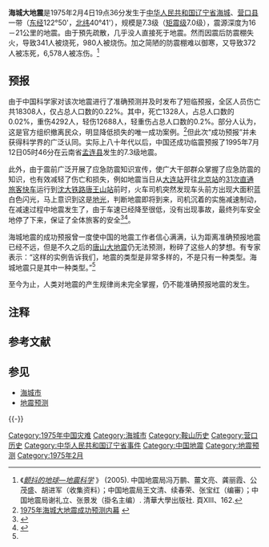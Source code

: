 {{Expand language|1=en|time=2021-12-30T15:30:17+00:00}}
{{noteTA
|G1=Earthquake
|1 = zh:震中; zh-hans:震中; zh-hant:震中; zh-tw:震央; zh-hk:震央; zh-mo:震央;
|2 = zh:里氏; zh-hans:里氏; zh-hant:里氏; zh-tw:芮氏; zh-hk:黎克特制; zh-mo:黎克特制;
}}
{{Infobox earthquake
  |標題 = 1975年海城大地震
  |日期 = 1975年2月4日
  |map2 =
{{Location map |China|relief=1
|label =
|lat = 40.72
|long = 122.73
|mark = Bullseye1.png
|marksize = 40
|position = top
|width = 250
|float = center
|caption = }}
  |規模 = Mw7.0 <ref name="USGS">{{citeweb |url = https://earthquake.usgs.gov/earthquakes/eventpage/usp00009ss#executive |title = M 7.0 - Liaoning, China |accessdate = 2018-09-30 |archive-date = 2018-09-30 |archive-url = https://web.archive.org/web/20180930193311/https://earthquake.usgs.gov/earthquakes/eventpage/usp00009ss#executive |dead-url = no }}</ref>  
  |深度 =
  |震中 = [[辽宁省|辽宁]][[海城市|海城]]
  |受影響地區 = {{Flag|China}}
  |死亡人數 = 1328人
}}

'''海城大地震'''是1975年2月4日19点36分发生于[[中华人民共和国|中华人民共和国]][[辽宁省|辽宁省]][[海城市|海城]]、[[营口县|营口县]]一带（[[东经|东经]]122°50'，[[北纬|北纬]]40°41'），规模是7.3级（[[矩震级|矩震级]]7.0级），震源深度为16－21公里的地震。由于預先疏散，几乎没人直接死于地震。然而因震后防震棚失火，导致341人被烧死，980人被烧伤。加之简陋的防震棚难以御寒，又导致372人被冻死，6,578人被冻伤。<ref name="CEA">《''[https://books.google.com/books?id=0_2bizzqvFEC&pg=PA162 颤抖的地球—地震科学] {{Wayback|url=https://books.google.com/books?id=0_2bizzqvFEC&pg=PA162 |date=20220108194029 }}''》 (2005). 中国地震局冯万鹏、薑文亮、龚丽霞、公茂盛、胡进军（收集资料）；中国地震局王文清、续春荣、张宝红（编審）；中国地震局谢礼立、张景发（掛名主编）. 清華大學出版社. 頁XIII、162.</ref>

== 预报 ==
由于中国科学家对该次地震进行了准确预测并及时发布了短临预报，全区人员伤亡共18308人，仅占总人口数的0.22%。其中，死亡1328人，占总人口数的0.02%，重伤4292人，轻伤12688人，轻重伤占总人口数的0.2%。部分人认为，这是官方组织撤离民众，明显降低损失的唯一成功案例。<ref name="nxnet">[http://www.nxnet.net/pinglun/bjjt/200805/t20080522_221465.htm 1975年海城大地震成功预测内幕] {{webarchive|url=https://web.archive.org/web/20110723231235/http://www.nxnet.net/pinglun/bjjt/200805/t20080522_221465.htm |date=2011-07-23 }}</ref>但此次“成功预报”并未获得科学界的广泛认同。实际上八十年代以后，中国还成功临震预报了1995年7月12日05时46分在云南省[[孟连县|孟连县]]发生的7.3级地震{{efn|孟连7.3级地震因为震级大、短临预报准、伤亡小（11死136人伤），是海城地震预报后又一个成功范例。在中国地震科技类期刊上有众多研究此次地震预报经验教训的论文，如《地震研究》1997年03期付虹，陈立德等《1995年7月12日云南孟连中缅边界7.3级地震中短临预报及前兆特征》。1995年第9期《国际地震动态》国家地震局科技监测司李宣瑚、王瑜青著的《1995年7月12日中缅边境7.3级地震预报成功》也提及此次地震。}}。

此外，由于震前广泛开展了应急防震知识宣传，使广大干部群众掌握了应急防震的知识，也有效减轻了伤亡和损失，例如地震当日从[[大连站|大连站]]开往[[北京站|北京站]]的[[T225/228、T227/226次列车|31次直通旅客快车]]运行到[[沈大铁路|沈大铁路]][[唐王山站|唐王山站]]前时，火车司机突然发现车头前方出现大面积蓝白色闪光，马上意识到这是[[地光|地光]]，判断地震即将到来，司机沉着的实施减速制动，在减速过程中地震发生了，由于车速已经降至很低，没有出现事故，最终列车安全地停了下来，保证了全体旅客的安全<ref>{{Cite web|url=https://blog.sciencenet.cn/blog-39673-25183.html|title=回顾辽宁海城大地震|author=[[杨汝清|杨汝清]]|date=2008-05-14|publisher=[[科学网|科学网]]}}</ref><ref>{{Cite web|url=http://www.wyzxwk.com/Article/lishi/2010/03/129757.html|title=让西方洋鬼无地自容-读《毛远新果断指挥海城避震》|date=2010-03-07|publisher=[[乌有之乡|乌有之乡]]}}</ref>。

海城地震的成功预报曾一度使中国的地震工作者信心满满，认为距离准确预报地震已经不远，但是不久之后的[[唐山大地震|唐山大地震]]仍无法预测，粉碎了这些人的梦想。有专家表示：“这样的实例告诉我们，地震的类型是非常多样的，不是只有一种类型。海城地震只是其中一种类型。”<ref name="nxnet" />

至今为止，人类对地震的产生规律尚未完全掌握，仍不能准确预报地震的发生。

== 注释 ==
{{notelist|iger=}}

== 参考文献 ==
{{Reflist|2}}

== 参见 ==
{{Portal box|地震|辽宁|中华人民共和国}}
* [[海城市|海城市]]
* [[地震预测|地震预测]]

{{-}}
{{中国地震}}
{{文革编年史}}
{{1975年地震}}
{{文革期間主要災難}}


[[Category:1975年中国灾难|Category:1975年中国灾难]]
[[Category:海城市|Category:海城市]]
[[Category:鞍山历史|Category:鞍山历史]]
[[Category:营口历史|Category:营口历史]]
[[Category:中华人民共和国辽宁省事件|Category:中华人民共和国辽宁省事件]]
[[Category:中国地震|Category:中国地震]]
[[Category:地震预测|Category:地震预测]]
[[Category:1975年2月|Category:1975年2月]]